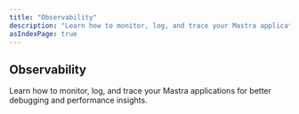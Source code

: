 ```yaml
---
title: "Observability"
description: "Learn how to monitor, log, and trace your Mastra applications for better debugging and performance insights."
asIndexPage: true
---
```



## Observability

Learn how to monitor, log, and trace your Mastra applications for better debugging and performance insights.

<CardGrid>
  <CardGridItem title="Logging" description="Set up effective logging to understand application behavior and improve AI accuracy" href="./observability/logging" />
  <CardGridItem title="Tracing" description="Configure OpenTelemetry tracing for comprehensive monitoring of your applications" href="./observability/tracing" />
</CardGrid>